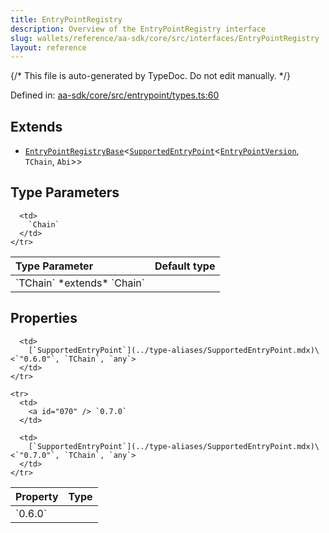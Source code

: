 ```yaml
---
title: EntryPointRegistry
description: Overview of the EntryPointRegistry interface
slug: wallets/reference/aa-sdk/core/src/interfaces/EntryPointRegistry
layout: reference
---
```


{/* This file is auto-generated by TypeDoc. Do not edit manually. */}

Defined in: [aa-sdk/core/src/entrypoint/types.ts:60](https://github.com/alchemyplatform/aa-sdk/blob/08ef11b1fc98663df6a97fa93722c7f14b33f1cc/aa-sdk/core/src/entrypoint/types.ts#L60)

## Extends

- [`EntryPointRegistryBase`](EntryPointRegistryBase.mdx)\<[`SupportedEntryPoint`](../type-aliases/SupportedEntryPoint.mdx)\<[`EntryPointVersion`](../type-aliases/EntryPointVersion.mdx), `TChain`, `Abi`>>

## Type Parameters

<table>
  <thead>
    <tr>
      <th align="left">Type Parameter</th>
      <th align="left">Default type</th>
    </tr>
  </thead>

  <tbody>
    <tr>
      <td>
        `TChain` *extends* `Chain`
      </td>

      <td>
        `Chain`
      </td>
    </tr>

  </tbody>
</table>

## Properties

<table>
  <thead>
    <tr>
      <th align="left">Property</th>
      <th align="left">Type</th>
    </tr>
  </thead>

  <tbody>
    <tr>
      <td>
        <a id="060" /> `0.6.0`
      </td>

      <td>
        [`SupportedEntryPoint`](../type-aliases/SupportedEntryPoint.mdx)\<`"0.6.0"`, `TChain`, `any`>
      </td>
    </tr>

    <tr>
      <td>
        <a id="070" /> `0.7.0`
      </td>

      <td>
        [`SupportedEntryPoint`](../type-aliases/SupportedEntryPoint.mdx)\<`"0.7.0"`, `TChain`, `any`>
      </td>
    </tr>

  </tbody>
</table>
